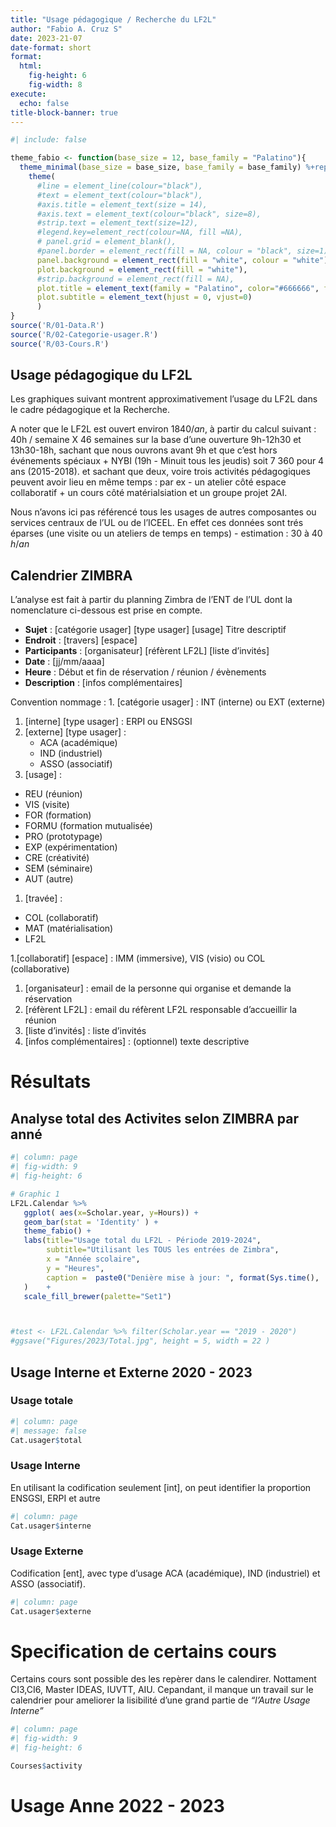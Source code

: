```yaml
---
title: "Usage pédagogique / Recherche du LF2L"
author: "Fabio A. Cruz S"
date: 2023-21-07
date-format: short
format: 
  html:
    fig-height: 6 
    fig-width: 8
execute:
  echo: false
title-block-banner: true
---
```



```r
#| include: false  

theme_fabio <- function(base_size = 12, base_family = "Palatino"){
  theme_minimal(base_size = base_size, base_family = base_family) %+replace%
    theme(
      #line = element_line(colour="black"),
      #text = element_text(colour="black"),
      #axis.title = element_text(size = 14),
      #axis.text = element_text(colour="black", size=8),
      #strip.text = element_text(size=12),
      #legend.key=element_rect(colour=NA, fill =NA),
      # panel.grid = element_blank(),   
      #panel.border = element_rect(fill = NA, colour = "black", size=1),
      panel.background = element_rect(fill = "white", colour = "white"),
      plot.background = element_rect(fill = "white"),
      #strip.background = element_rect(fill = NA),
      plot.title = element_text(family = "Palatino", color="#666666", face="bold", size=15, hjust=0, vjust=1.5),
      plot.subtitle = element_text(hjust = 0, vjust=0)
      )
}
source('R/01-Data.R')
source('R/02-Categorie-usager.R')
source('R/03-Cours.R')
```


## Usage pédagogique du LF2L

Les graphiques suivant montrent approximativement l’usage du LF2L dans le cadre pédagogique et la Recherche.

A noter que le LF2L est ouvert environ $1840 / an$, à partir du calcul suivant : 40h / semaine X 46 semaines sur la base d’une ouverture 9h-12h30 et 13h30-18h, sachant que nous ouvrons avant 9h et que c’est hors événements spéciaux + NYBI (19h - Minuit tous les jeudis) soit 7 360 pour 4 ans (2015-2018).
et sachant que deux, voire trois activités pédagogiques peuvent avoir lieu en même temps : par ex - un atelier côté espace collaboratif + un cours côté matérialsiation et un groupe projet 2AI.

Nous n’avons ici pas référencé tous les usages de autres composantes ou services centraux de l’UL ou de l’ICEEL.
En effet ces données sont trés éparses (une visite ou un ateliers de temps en temps) - estimation : 30 à 40 $h / an$


## Calendrier ZIMBRA

L'analyse est fait à partir du planning Zimbra de l’ENT de l’UL dont la nomenclature ci-dessous est prise en compte.


- **Sujet** : [catégorie usager] [type usager] [usage] Titre descriptif
- **Endroit** : [travers] [espace]
- **Participants** : [organisateur] [réfèrent LF2L] [liste d’invités]
- **Date** : [jj/mm/aaaa]
- **Heure** : Début et fin de réservation / réunion / évènements
- **Description** : [infos complémentaires]

Convention nommage :
1. [catégorie usager] : INT (interne) ou EXT (externe)

1. [interne] [type usager] : ERPI ou ENSGSI
1. [externe] [type usager] : 
      - ACA (académique)
      - IND (industriel) 
      - ASSO (associatif)
1. [usage] : 
  - REU (réunion)
  - VIS (visite)
  - FOR (formation)
  - FORMU (formation mutualisée) 
  - PRO (prototypage)
  - EXP (expérimentation)
  - CRE (créativité)
  - SEM (séminaire)
  - AUT (autre)

1. [travée] : 
  - COL (collaboratif) 
  - MAT (matérialisation) 
  - LF2L

1.[collaboratif] [espace] : IMM (immersive), VIS (visio) ou COL (collaborative)

1. [organisateur] : email de la personne qui organise et demande la réservation
1. [réfèrent LF2L] : email du réfèrent LF2L responsable d’accueillir la réunion
1. [liste d’invités] : liste d’invités
1. [infos complémentaires] : (optionnel) texte descriptive 



# Résultats
## Analyse total des Activites selon ZIMBRA par anné

```r
#| column: page
#| fig-width: 9
#| fig-height: 6

# Graphic 1
LF2L.Calendar %>% 
   ggplot( aes(x=Scholar.year, y=Hours)) +
   geom_bar(stat = 'Identity' ) +
   theme_fabio() +
   labs(title="Usage total du LF2L - Période 2019-2024",
        subtitle="Utilisant les TOUS les entrées de Zimbra",
        x = "Année scolaire",
        y = "Heures",
        caption =  paste0("Denière mise à jour: ", format(Sys.time(), '%d/%m/%Y') )
   )    +
   scale_fill_brewer(palette="Set1")



#test <- LF2L.Calendar %>% filter(Scholar.year == "2019 - 2020")
#ggsave("Figures/2023/Total.jpg", height = 5, width = 22 )

```


## Usage Interne et Externe 2020 - 2023
### Usage totale

```r
#| column: page
#| message: false
Cat.usager$total
```



### Usage Interne 

En utilisant la codification seulement [int], on peut identifier la proportion ENSGSI, ERPI et autre

```r
#| column: page
Cat.usager$interne
```


### Usage Externe

Codification [ent], avec type d'usage ACA (académique), IND (industriel) et ASSO (associatif).

```r
#| column: page
Cat.usager$externe
```



# Specification de certains cours

Certains cours sont possible des les repèrer dans le calendirer. Nottament CI3,CI6, Master IDEAS, IUVTT, AIU.
Cepandant, il manque un travail sur le calendrier pour ameliorer la lisibilité d'une grand partie de *"l'Autre Usage Interne"*

```r
#| column: page
#| fig-width: 9
#| fig-height: 6

Courses$activity
```


# Usage Anne 2022 - 2023

